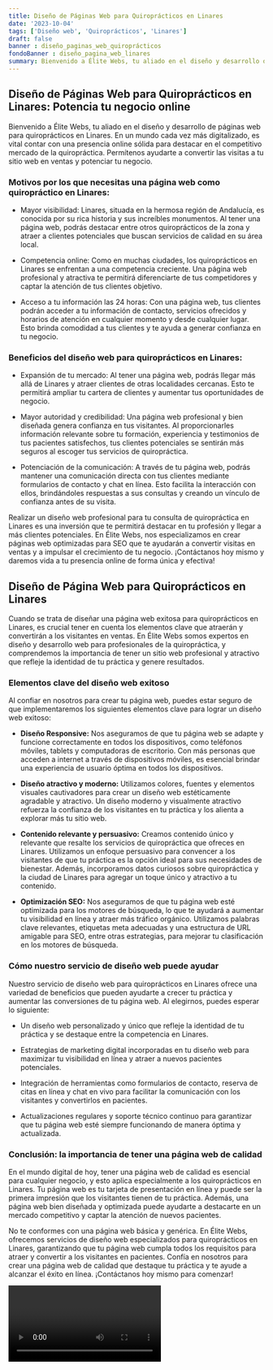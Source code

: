 ```yaml
---
title: Diseño de Páginas Web para Quiroprácticos en Linares
date: '2023-10-04'
tags: ['Diseño web', 'Quiroprácticos', 'Linares']
draft: false
banner : diseño_paginas_web_quiroprácticos
fondoBanner : diseño_pagina_web_linares
summary: Bienvenido a Élite Webs, tu aliado en el diseño y desarrollo de páginas web para quiroprácticos en Linares. En un mundo cada vez más digitalizado, es vital contar con una presencia online sólida para destacar en el competitivo mercado de la quiropráctica. Permítenos ayudarte a convertir las visitas a tu sitio web en ventas y potenciar tu negocio.
---
```


## Diseño de Páginas Web para Quiroprácticos en Linares: Potencia tu negocio online

Bienvenido a Élite Webs, tu aliado en el diseño y desarrollo de páginas web para quiroprácticos en Linares. En un mundo cada vez más digitalizado, es vital contar con una presencia online sólida para destacar en el competitivo mercado de la quiropráctica. Permítenos ayudarte a convertir las visitas a tu sitio web en ventas y potenciar tu negocio.

### Motivos por los que necesitas una página web como quiropráctico en Linares:

- Mayor visibilidad: Linares, situada en la hermosa región de Andalucía, es conocida por su rica historia y sus increíbles monumentos. Al tener una página web, podrás destacar entre otros quiroprácticos de la zona y atraer a clientes potenciales que buscan servicios de calidad en su área local.

- Competencia online: Como en muchas ciudades, los quiroprácticos en Linares se enfrentan a una competencia creciente. Una página web profesional y atractiva te permitirá diferenciarte de tus competidores y captar la atención de tus clientes objetivo.

- Acceso a tu información las 24 horas: Con una página web, tus clientes podrán acceder a tu información de contacto, servicios ofrecidos y horarios de atención en cualquier momento y desde cualquier lugar. Esto brinda comodidad a tus clientes y te ayuda a generar confianza en tu negocio.

### Beneficios del diseño web para quiroprácticos en Linares:

- Expansión de tu mercado: Al tener una página web, podrás llegar más allá de Linares y atraer clientes de otras localidades cercanas. Esto te permitirá ampliar tu cartera de clientes y aumentar tus oportunidades de negocio.

- Mayor autoridad y credibilidad: Una página web profesional y bien diseñada genera confianza en tus visitantes. Al proporcionarles información relevante sobre tu formación, experiencia y testimonios de tus pacientes satisfechos, tus clientes potenciales se sentirán más seguros al escoger tus servicios de quiropráctica.

- Potenciación de la comunicación: A través de tu página web, podrás mantener una comunicación directa con tus clientes mediante formularios de contacto y chat en línea. Esto facilita la interacción con ellos, brindándoles respuestas a sus consultas y creando un vínculo de confianza antes de su visita.

Realizar un diseño web profesional para tu consulta de quiropráctica en Linares es una inversión que te permitirá destacar en tu profesión y llegar a más clientes potenciales. En Élite Webs, nos especializamos en crear páginas web optimizadas para SEO que te ayudarán a convertir visitas en ventas y a impulsar el crecimiento de tu negocio. ¡Contáctanos hoy mismo y daremos vida a tu presencia online de forma única y efectiva!

<GifSeo />

<Cta />

## Diseño de Página Web para Quiroprácticos en Linares

Cuando se trata de diseñar una página web exitosa para quiroprácticos en Linares, es crucial tener en cuenta los elementos clave que atraerán y convertirán a los visitantes en ventas. En Élite Webs somos expertos en diseño y desarrollo web para profesionales de la quiropráctica, y comprendemos la importancia de tener un sitio web profesional y atractivo que refleje la identidad de tu práctica y genere resultados.

### Elementos clave del diseño web exitoso

Al confiar en nosotros para crear tu página web, puedes estar seguro de que implementaremos los siguientes elementos clave para lograr un diseño web exitoso:

- **Diseño Responsive:** Nos aseguramos de que tu página web se adapte y funcione correctamente en todos los dispositivos, como teléfonos móviles, tablets y computadoras de escritorio. Con más personas que acceden a internet a través de dispositivos móviles, es esencial brindar una experiencia de usuario óptima en todos los dispositivos.

- **Diseño atractivo y moderno:** Utilizamos colores, fuentes y elementos visuales cautivadores para crear un diseño web estéticamente agradable y atractivo. Un diseño moderno y visualmente atractivo refuerza la confianza de los visitantes en tu práctica y los alienta a explorar más tu sitio web.

- **Contenido relevante y persuasivo:** Creamos contenido único y relevante que resalte los servicios de quiropráctica que ofreces en Linares. Utilizamos un enfoque persuasivo para convencer a los visitantes de que tu práctica es la opción ideal para sus necesidades de bienestar. Además, incorporamos datos curiosos sobre quiropráctica y la ciudad de Linares para agregar un toque único y atractivo a tu contenido.

- **Optimización SEO:** Nos aseguramos de que tu página web esté optimizada para los motores de búsqueda, lo que te ayudará a aumentar tu visibilidad en línea y atraer más tráfico orgánico. Utilizamos palabras clave relevantes, etiquetas meta adecuadas y una estructura de URL amigable para SEO, entre otras estrategias, para mejorar tu clasificación en los motores de búsqueda.

### Cómo nuestro servicio de diseño web puede ayudar

Nuestro servicio de diseño web para quiroprácticos en Linares ofrece una variedad de beneficios que pueden ayudarte a crecer tu práctica y aumentar las conversiones de tu página web. Al elegirnos, puedes esperar lo siguiente:

- Un diseño web personalizado y único que refleje la identidad de tu práctica y se destaque entre la competencia en Linares.

- Estrategias de marketing digital incorporadas en tu diseño web para maximizar tu visibilidad en línea y atraer a nuevos pacientes potenciales.

- Integración de herramientas como formularios de contacto, reserva de citas en línea y chat en vivo para facilitar la comunicación con los visitantes y convertirlos en pacientes.

- Actualizaciones regulares y soporte técnico continuo para garantizar que tu página web esté siempre funcionando de manera óptima y actualizada.

### Conclusión: la importancia de tener una página web de calidad

En el mundo digital de hoy, tener una página web de calidad es esencial para cualquier negocio, y esto aplica especialmente a los quiroprácticos en Linares. Tu página web es tu tarjeta de presentación en línea y puede ser la primera impresión que los visitantes tienen de tu práctica. Además, una página web bien diseñada y optimizada puede ayudarte a destacarte en un mercado competitivo y captar la atención de nuevos pacientes.

No te conformes con una página web básica y genérica. En Élite Webs, ofrecemos servicios de diseño web especializados para quiroprácticos en Linares, garantizando que tu página web cumpla todos los requisitos para atraer y convertir a los visitantes en pacientes. Confía en nosotros para crear una página web de calidad que destaque tu práctica y te ayude a alcanzar el éxito en línea. ¡Contáctanos hoy mismo para comenzar!

<Video />

<CtaBot job='Quiroprácticos' city='Linares'/>

<Gmaps query='Linares+españa+maps' />
